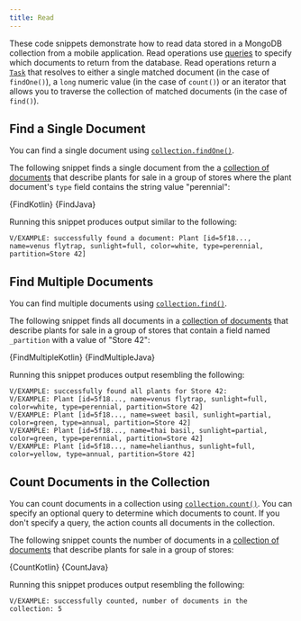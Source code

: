 ```yaml
---
title: Read
---
```



These code snippets demonstrate how to read data stored in a MongoDB
collection from a mobile application. Read operations use [queries](https://www.mongodb.com/docs/manual/core/document/#document-query-filter)
to specify which documents to return from the database. Read operations return a
[`Task`](https://developer.android.com/reference/com/google/android/play/core/tasks/Task) that resolves to
either a single matched document (in the case of `findOne()`), a `long`
numeric value (in the case of `count()`) or an iterator that allows you to
traverse the collection of matched documents (in the case of `find()`).

## Find a Single Document

You can find a single document using [`collection.findOne()`](https://www.mongodb.com/docs/realm-sdks/java/latest/io/realm/mongodb/mongo/MongoCollection.html#findOne--).

The following snippet finds a single document from the a
[collection of documents](/sdk/java/app-services/mongodb/overview#sample)
that describe plants for sale in a group of stores
where the plant document's `type`
field contains the string value "perennial":

<Tabs groupId="java-sdk-languages">
  <TabItem value="kotlin" label="Kotlin">
    <CodeBlock language="kotlin">{FindKotlin}</CodeBlock>
  </TabItem>
  <TabItem value="java" label="Java">
    <CodeBlock language="java">{FindJava}</CodeBlock>
  </TabItem>
</Tabs>

Running this snippet produces output similar to the following:

```
V/EXAMPLE: successfully found a document: Plant [id=5f18..., name=venus flytrap, sunlight=full, color=white, type=perennial, partition=Store 42]
```

## Find Multiple Documents

You can find multiple documents using [`collection.find()`](https://www.mongodb.com/docs/realm-sdks/java/latest/io/realm/mongodb/mongo/MongoCollection.html#find--).

The following snippet finds all documents in a
[collection of documents](/sdk/java/app-services/mongodb/overview#sample)
that describe plants for sale in a group of stores
that contain a field named `_partition` with a value of "Store 42":

<Tabs groupId="java-sdk-languages">
  <TabItem value="kotlin" label="Kotlin">
    <CodeBlock language="kotlin">{FindMultipleKotlin}</CodeBlock>
  </TabItem>
  <TabItem value="java" label="Java">
    <CodeBlock language="java">{FindMultipleJava}</CodeBlock>
  </TabItem>
</Tabs>

Running this snippet produces output resembling the following:

```
V/EXAMPLE: successfully found all plants for Store 42:
V/EXAMPLE: Plant [id=5f18..., name=venus flytrap, sunlight=full, color=white, type=perennial, partition=Store 42]
V/EXAMPLE: Plant [id=5f18..., name=sweet basil, sunlight=partial, color=green, type=annual, partition=Store 42]
V/EXAMPLE: Plant [id=5f18..., name=thai basil, sunlight=partial, color=green, type=perennial, partition=Store 42]
V/EXAMPLE: Plant [id=5f18..., name=helianthus, sunlight=full, color=yellow, type=annual, partition=Store 42]
```

## Count Documents in the Collection

You can count documents in a collection using
[`collection.count()`](https://www.mongodb.com/docs/realm-sdks/java/latest/io/realm/mongodb/mongo/MongoCollection.html#count--).
You can specify an optional query to
determine which documents to count. If you don't specify a query, the
action counts all documents in the collection.

The following snippet counts the number of documents in a
[collection of documents](/sdk/java/app-services/mongodb/overview#sample)
that describe plants for sale in a group of stores:

<Tabs groupId="java-sdk-languages">
  <TabItem value="kotlin" label="Kotlin">
    <CodeBlock language="kotlin">{CountKotlin}</CodeBlock>
  </TabItem>
  <TabItem value="java" label="Java">
    <CodeBlock language="java">{CountJava}</CodeBlock>
  </TabItem>
</Tabs>

Running this snippet produces output resembling the following:

```
V/EXAMPLE: successfully counted, number of documents in the collection: 5
```
